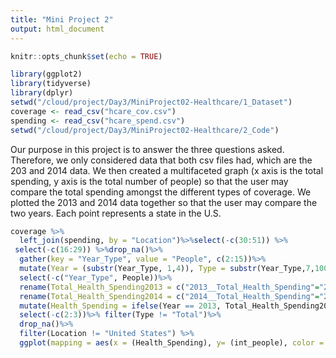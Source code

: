 ```yaml
---
title: "Mini Project 2"
output: html_document
---
```


```r
knitr::opts_chunk$set(echo = TRUE)

```


```r
library(ggplot2)
library(tidyverse)
library(dplyr)
setwd("/cloud/project/Day3/MiniProject02-Healthcare/1_Dataset")
coverage <- read_csv("hcare_cov.csv")
spending <- read_csv("hcare_spend.csv")
setwd("/cloud/project/Day3/MiniProject02-Healthcare/2_Code")
```

Our purpose in this project is to answer the three questions asked. Therefore, we only considered data that both csv files had, which are the 203 and 2014 data. We then created a multifaceted graph (x axis is the total spending, y axis is the total number of people) so that the user may compare the total spending amongst the different types of coverage. We plotted the 2013 and 2014 data together so that the user may compare the two years. Each point represents a state in the U.S.

```r
coverage %>%
  left_join(spending, by = "Location")%>%select(-c(30:51)) %>%
 select(-c(16:29)) %>%drop_na()%>%
  gather(key = "Year_Type", value = "People", c(2:15))%>%
  mutate(Year = (substr(Year_Type, 1,4)), Type = substr(Year_Type,7,100), int_people = as.integer(People))%>%
  select(-c("Year_Type", People))%>%
  rename(Total_Health_Spending2013 = c("2013__Total_Health_Spending"="2013__Total Health Spending"))%>%
  rename(Total_Health_Spending2014 = c("2014__Total_Health_Spending"="2014__Total Health Spending"))%>% 
  mutate(Health_Spending = ifelse(Year == 2013, Total_Health_Spending2013, Total_Health_Spending2014))%>%
  select(-c(2:3))%>% filter(Type != "Total")%>%
  drop_na()%>%
  filter(Location != "United States") %>%
  ggplot(mapping = aes(x = (Health_Spending), y= (int_people), color = Year)) + geom_point(alpha = 0.3)+ geom_smooth() + facet_wrap(~Type)
```


